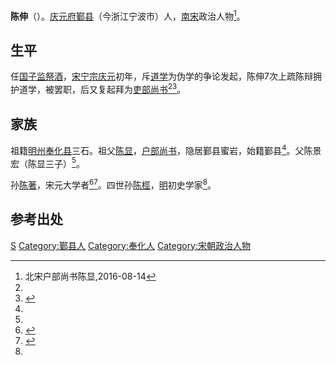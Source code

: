 {{Otheruses|other=名为陈伸的其他人物|陈伸}}

'''陈伸'''（{{bd|?||?||}}）。[[庆元府|庆元府]][[鄞县|鄞县]]（今浙江宁波市）人，[[南宋|南宋]]政治人物<ref name="chen xian">北宋户部尚书陈显,2016-08-14</ref>{{Better source|reason=此處原本引用360doc為來源，為不可靠來源，可從歷史紀錄找到原來源|date=2019年5月}}。

==生平==
任[[国子监祭酒|国子监祭酒]]，[[宋宁宗|宋宁宗]][[庆元|庆元]]初年，斥[[道学|道学]]为伪学的争论发起，陈伸7次上疏陈辩拥护道学，被罢职，后又复起拜为[[吏部尚书|吏部尚书]]<ref name="chen zhu"/><ref>{{cite web|url=http://sznews.zjol.com.cn/sznews/system/2007/10/16/010203803.shtml |title=嵊州古代清官故事  |author=越乡文化 |publisher=嵊州新闻网 |date=2007年10月16日}}</ref>。

== 家族 ==
祖籍[[明州|明州]][[奉化县|奉化县]]三石。祖父[[陈显|陈显]]，[[户部尚书|户部尚书]]，隐居鄞县蜜岩，始籍鄞县<ref name="chen xian"/>。父陈景宏（陈显三子）<ref name="chen xian"/>。

孙[[陈著|陈著]]，宋元大学者<ref name="chen zhu">{{cite web|url=http://www.zhlzw.com/lz/lzgs/496702_2.html |title=古代廉吏 |author=中华励志网 |publisher=文化探源 |date=2011-04-02}}</ref><ref>{{cite web |url=http://www.yuwen360.com/showinfo-109-5123.html |title=陈著“清正廉明，文义冠世”，深得民众拥戴，事见清樊景瑞撰《宋太傅陈本堂先生传》 |publisher=语文 }}{{Dead link|date=2019年11月 |bot=InternetArchiveBot |fix-attempted=yes }}</ref>。四世孙[[陈桱|陈桱]]，[[明朝|明]]初史学家<ref name="chen xian"/>。

==参考出处==
{{reflist|2}}

{{Authority control}}

{{DEFAULTSORT:Chen}}
[[Category:三石陈氏|S]]
[[Category:鄞县人|Category:鄞县人]]
[[Category:奉化人|Category:奉化人]]
[[Category:宋朝政治人物|Category:宋朝政治人物]]